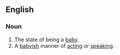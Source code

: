 ==English==

===Noun===
#The state of being a [[baby]].
#A [[babyish]] manner of [[act]]ing or [[speak]]ing.
